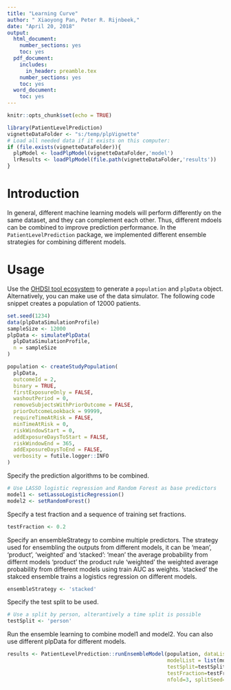 ```yaml
---
title: "Learning Curve"
author: " Xiaoyong Pan, Peter R. Rijnbeek,"
date: "April 20, 2018"
output:   
  html_document:
    number_sections: yes
    toc: yes
  pdf_document:
    includes:
      in_header: preamble.tex
    number_sections: yes
    toc: yes
  word_document:
    toc: yes
---
```


```r
knitr::opts_chunk$set(echo = TRUE)
```

```r
library(PatientLevelPrediction)
vignetteDataFolder <- "s:/temp/plpVignette"
# Load all needed data if it exists on this computer:
if (file.exists(vignetteDataFolder)){
  plpModel <- loadPlpModel(vignetteDataFolder,'model')
  lrResults <- loadPlpModel(file.path(vignetteDataFolder,'results'))
}
```

\newpage
# Introduction

In general, different machine learning models will perform differently on the same dataset, and they can complement each other. Thus, different mdoels can be combined to improve prediction performance.
In the `PatientLevelPrediction` package, we implemented different ensemble strategies for combining different models.

# Usage

Use the [OHDSI tool ecosystem](https://github.com/OHDSI) to generate a `population` and `plpData` object. Alternatively, you can make use of the data simulator. The following code snippet creates a population of 12000 patients.

```r
set.seed(1234)
data(plpDataSimulationProfile)
sampleSize <- 12000
plpData <- simulatePlpData(
  plpDataSimulationProfile,
  n = sampleSize
)

population <- createStudyPopulation(
  plpData,
  outcomeId = 2,
  binary = TRUE,
  firstExposureOnly = FALSE,
  washoutPeriod = 0,
  removeSubjectsWithPriorOutcome = FALSE,
  priorOutcomeLookback = 99999,
  requireTimeAtRisk = FALSE,
  minTimeAtRisk = 0,
  riskWindowStart = 0,
  addExposureDaysToStart = FALSE,
  riskWindowEnd = 365,
  addExposureDaysToEnd = FALSE,
  verbosity = futile.logger::INFO
)
```

Specify the prediction algorithms to be combined.

```r
# Use LASSO logistic regression and Random Forest as base predictors
model1 <- setLassoLogisticRegression()
model2 <- setRandomForest()
```

Specify a test fraction and a sequence of training set fractions.

```r
testFraction <- 0.2

```

Specify an ensembleStrategy to combine multiple predictors. 
The strategy used for ensembling the outputs from different models, 
it can be 'mean', 'product',  'weighted' and 'stacked':
'mean'     the average probability from differnt models
'product'  the product rule
'weighted' the weighted average probability from different models using train AUC as weights.
'stacked'  the stakced ensemble trains a logistics regression on different models.

```r
ensembleStrategy <- 'stacked'

```

Specify the test split to be used.

```r
# Use a split by person, alterantively a time split is possible
testSplit <- 'person'
```

Run the ensemble learning to combine model1 and model2. You can also use different plpData for different models.

```r
results <- PatientLevelPrediction::runEnsembleModel(population, dataList = list(plpData, plpData), 
                                                    modelList = list(model1, model2),
                                                    testSplit=testSplit,
                                                    testFraction=testFraction,
                                                    nfold=3, splitSeed=1000, ensembleStrategy = ensembleStrategy) 
```



